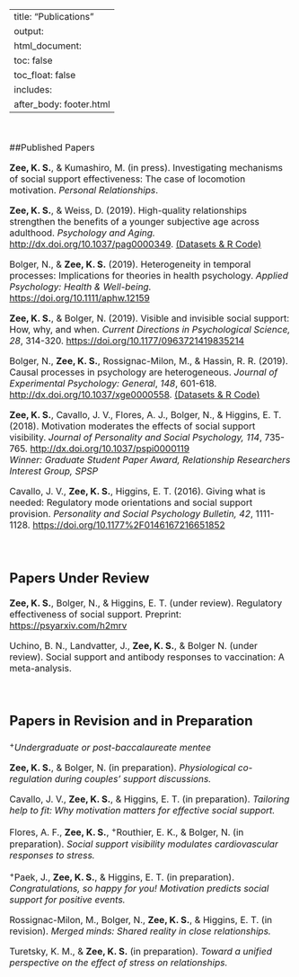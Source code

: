 
---
title: "Publications"
output: 
  html_document:
    toc: false
    toc_float: false
    includes:
      after_body: footer.html
---


<font size="3"> 

<br>

##Published Papers

**Zee, K. S.**, & Kumashiro, M. (in press). Investigating mechanisms of social support effectiveness: The case of locomotion motivation. *Personal Relationships*. 

**Zee, K. S.**, & Weiss, D. (2019). High-quality relationships strengthen the benefits of a younger subjective age across adulthood. *Psychology and Aging.* [http://dx.doi.org/10.1037/pag0000349](http://dx.doi.org/10.1037/pag0000349){target="_blank"}. [(Datasets & R Code)](https://github.com/kzee/zee-weiss-2019){target="_blank"}

Bolger, N., & **Zee, K. S.** (2019). Heterogeneity in temporal processes: Implications for theories in health psychology. *Applied Psychology: Health & Well-being.* [https://doi.org/10.1111/aphw.12159](https://onlinelibrary.wiley.com/doi/full/10.1111/aphw.12159){target="_blank"}

**Zee, K. S.**, & Bolger, N. (2019). Visible and invisible social support: How, why, and when. *Current Directions in Psychological Science, 28*, 314-320. [https://doi.org/10.1177/0963721419835214](https://doi.org/10.1177/0963721419835214){target="_blank"}

Bolger, N., **Zee, K. S.**, Rossignac-Milon, M., & Hassin, R. R. (2019). Causal processes in psychology are heterogeneous. *Journal of Experimental Psychology: General*, *148*, 601-618. [http://dx.doi.org/10.1037/xge0000558](http://dx.doi.org/10.1037/xge0000558){target="_blank"}. [(Datasets & R Code)](https://github.com/kzee/heterogeneityproject){target="_blank"}

**Zee, K. S.**, Cavallo, J. V., Flores, A. J., Bolger, N., & Higgins, E. T. (2018). Motivation moderates the effects of social support visibility. *Journal of Personality and Social Psychology, 114*, 735-765. [http://dx.doi.org/10.1037/pspi0000119](http://dx.doi.org/10.1037/pspi0000119){target="_blank"} \
*Winner: Graduate Student Paper Award, Relationship Researchers Interest Group, SPSP*

Cavallo, J. V., **Zee, K. S.**, Higgins, E. T. (2016). Giving what is needed: Regulatory mode orientations and social support provision. *Personality and Social Psychology Bulletin, 42*, 1111-1128. [https://doi.org/10.1177%2F0146167216651852](https://doi.org/10.1177%2F0146167216651852){target="_blank"}

<br>



## Papers Under Review

**Zee, K. S.**, Bolger, N., & Higgins, E. T. (under review). Regulatory effectiveness of social support. Preprint: [https://psyarxiv.com/h2mrv](https://psyarxiv.com/h2mrv){target="_blank"}

Uchino, B. N., Landvatter, J., **Zee, K. S.**, & Bolger N. (under review). Social support and antibody responses to vaccination: A meta-analysis. 


<br>

## Papers in Revision and in Preparation

^+^*Undergraduate or post-baccalaureate mentee*

**Zee, K. S.**, & Bolger, N. (in preparation). *Physiological co-regulation during couples’ support discussions.*

Cavallo, J. V., **Zee, K. S.**,  & Higgins, E. T. (in preparation). *Tailoring help to fit: Why motivation matters for effective social support.*

Flores, A. F., **Zee, K. S.**, ^+^Routhier, E. K., & Bolger, N. (in preparation). *Social support visibility modulates cardiovascular responses to stress.* 

^+^Paek, J., **Zee, K. S.**, & Higgins, E. T. (in preparation). *Congratulations, so happy for you! Motivation predicts social support for positive events.*

Rossignac-Milon, M., Bolger, N., **Zee, K. S.**, & Higgins, E. T. (in revision). *Merged minds: Shared reality in close relationships.*

Turetsky, K. M., & **Zee, K. S.** (in preparation). *Toward a unified perspective on the effect of stress on relationships.*

</font> 